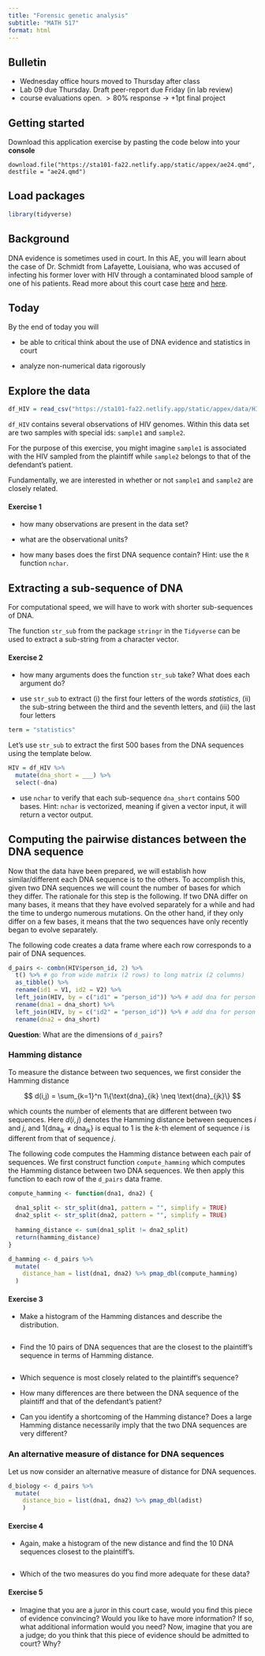 ```yaml
---
title: "Forensic genetic analysis"
subtitle: "MATH 517"
format: html
---
```



## Bulletin

- Wednesday office hours moved to Thursday after class
- Lab 09 due Thursday. Draft peer-report due Friday (in lab review)
- course evaluations open. $>80\%$ response $\rightarrow$ +1pt final project

## Getting started

Download this application exercise by pasting the code below into your **console**

```
download.file("https://sta101-fa22.netlify.app/static/appex/ae24.qmd",
destfile = "ae24.qmd")
```

## Load packages

```r
library(tidyverse)
```

## Background

DNA evidence is sometimes used in court. In this AE, you will learn about the case of Dr. Schmidt from Lafayette, Louisiana, who was accused of infecting his former lover with HIV through a contaminated blood sample of one of his patients. Read more about this court case [here](https://www.wired.com/story/strands-of-evidence-genetic-testing-trial/) and [here](https://www.science.org/content/article/novel-dna-evidence-may-get-its-day-court).

## Today

By the end of today you will

-   be able to critical think about the use of DNA evidence and statistics in court

-   analyze non-numerical data rigorously

## Explore the data

```r
df_HIV = read_csv("https://sta101-fa22.netlify.app/static/appex/data/HIV.csv")
```

`df_HIV` contains several observations of HIV genomes. Within this data set are two samples with special ids: `sample1` and `sample2`. 

For the purpose of this exercise, you might imagine `sample1` is associated with the HIV sampled from the plaintiff while `sample2` belongs to that of the defendant's patient.

Fundamentally, we are interested in whether or not `sample1` and `sample2` are closely related.

#### Exercise 1

-   how many observations are present in the data set?

-   what are the observational units?

-   how many bases does the first DNA sequence contain? Hint: use the `R` function `nchar`.

## Extracting a sub-sequence of DNA

For computational speed, we will have to work with shorter sub-sequences of DNA.

The function `str_sub` from the package `stringr` in the `Tidyverse` can be used to extract a sub-string from a character vector.

#### Exercise 2

-   how many arguments does the function `str_sub` take? What does each argument do?

-   use `str_sub` to extract (i) the first four letters of the words *statistics*, (ii) the sub-string between the third and the seventh letters, and (iii) the last four letters

```r
term = "statistics"
```


Let's use `str_sub` to extract the first 500 bases from the DNA sequences using the template below.

```r
HIV = df_HIV %>% 
  mutate(dna_short = ___) %>%
  select(-dna)
```

-   use `nchar` to verify that each sub-sequence `dna_short` contains 500 bases. Hint: `nchar` is vectorized, meaning if given a vector input, it will return a vector output.

## Computing the pairwise distances between the DNA sequence

Now that the data have been prepared, we will establish how similar/different each DNA sequence is to the others. To accomplish this, given two DNA sequences we will count the number of bases for which they differ. The rationale for this step is the following. If two DNA differ on many bases, it means that they have evolved separately for a while and had the time to undergo numerous mutations. On the other hand, if they only differ on a few bases, it means that the two sequences have only recently began to evolve separately.

The following code creates a data frame where each row corresponds to a pair of DNA sequences.

```r
d_pairs <- combn(HIV$person_id, 2) %>%
  t() %>% # go from wide matrix (2 rows) to long matrix (2 columns)
  as_tibble() %>%
  rename(id1 = V1, id2 = V2) %>%
  left_join(HIV, by = c("id1" = "person_id")) %>% # add dna for person 1
  rename(dna1 = dna_short) %>%
  left_join(HIV, by = c("id2" = "person_id")) %>% # add dna for person 1
  rename(dna2 = dna_short)
```

**Question**: What are the dimensions of `d_pairs`?

### Hamming distance

To measure the distance between two sequences, we first consider the Hamming distance

$$
d(i,j) = \sum_{k=1}^n 1\{\text{dna}_{ik} \neq \text{dna}_{jk}\} 
$$

which counts the number of elements that are different between two sequences. Here $d(i,j)$ denotes the Hamming distance between sequences $i$ and $j$, and $1\{\text{dna}_{ik} \neq \text{dna}_{jk}\}$ is equal to $1$ is the $k$-th element of sequence $i$ is different from that of sequence $j$.

The following code computes the Hamming distance between each pair of sequences. We first construct function `compute_hamming` which computes the Hamming distance between two DNA sequences. We then apply this function to each row of the `d_pairs` data frame.

```r
compute_hamming <- function(dna1, dna2) {
  
  dna1_split <- str_split(dna1, pattern = "", simplify = TRUE)
  dna2_split <- str_split(dna2, pattern = "", simplify = TRUE)
  
  hamming_distance <- sum(dna1_split != dna2_split)
  return(hamming_distance)
}

d_hamming <- d_pairs %>%
  mutate(
    distance_ham = list(dna1, dna2) %>% pmap_dbl(compute_hamming)
  )
```

#### Exercise 3

- Make a histogram of the Hamming distances and describe the distribution.

```r

```

- Find the 10 pairs of DNA sequences that are the closest to the plaintiff's sequence in terms of Hamming distance.

```r

```

- Which sequence is most closely related to the plaintiff's sequence?

- How many differences are there between the DNA sequence of the plaintiff and that of the defendant's patient?

- Can you identify a shortcoming of the Hamming distance? Does a large Hamming distance necessarily imply that the two DNA sequences are very different?

### An alternative measure of distance for DNA sequences

Let us now consider an alternative measure of distance for DNA sequences.

```r
d_biology <- d_pairs %>%
  mutate(
    distance_bio = list(dna1, dna2) %>% pmap_dbl(adist)
    )
```

#### Exercise 4

- Again, make a histogram of the new distance and find the 10 DNA sequences closest to the plaintiff's.

```r

```

- Which of the two measures do you find more adequate for these data?

#### Exercise 5

- Imagine that you are a juror in this court case, would you find this piece of evidence convincing? Would you like to have more information? If so, what additional information would you need? Now, imagine that you are a judge; do you think that this piece of evidence should be admitted to court? Why?